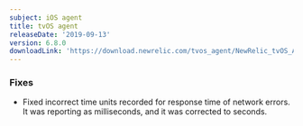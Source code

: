 ```yaml
---
subject: iOS agent
title: tvOS agent
releaseDate: '2019-09-13'
version: 6.8.0
downloadLink: 'https://download.newrelic.com/tvos_agent/NewRelic_tvOS_Agent_6.8.0.zip'
---
```


### Fixes

* Fixed incorrect time units recorded for response time of network errors. It was reporting as milliseconds, and it was corrected to seconds.
